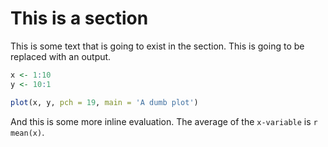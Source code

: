 # This is a section
This is some text that is going to exist in the section. This is going to be replaced with an output.

```r
x <- 1:10
y <- 10:1

plot(x, y, pch = 19, main = 'A dumb plot')
```

And this is some more inline evaluation. The average of the `x-variable` is `r mean(x)`. 

